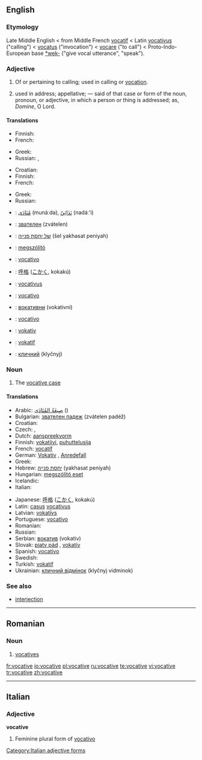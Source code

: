==English==

===Etymology===
Late Middle English < from Middle French [[vocatif]] < Latin [[vocativus]] ("calling") < [[vocatus]] ("invocation") < [[vocare]] ("to call") < Proto-Indo-European base [[*wek-]] ("give vocal utterance", "speak").

===Adjective===
{{en-adj}}

# Of or pertaining to calling; used in calling or [[vocation]].
# {{grammar}} used in address; appellative; — said of that case or form of the noun, pronoun, or adjective, in which a person or thing is addressed; as, ''Domine'', O Lord.

====Translations====
{{trans-top|of or pertaining to calling}}
* Finnish: {{t|fi|kutsumuksellinen}}
* French: {{t|fr|vocationnel}}
{{trans-mid}}
* Greek: {{t|el|κλητικός||tr=klitikós|sc=Grek}}
* Russian: {{t|ru|призывающий||tr=prizyvájuš'ij|sc=Cyrl}}, {{t|ru|зовущий||tr=zovúš'ij|sc=Cyrl}}
{{trans-bottom}}

{{trans-top|grammar: used in address}}
* Croatian: {{t|hr|vokativan}}
* Finnish: {{t|fi|vokatiivinen}}
* French: {{t|fr|vocatif}} {{m}}
{{trans-mid}}
* Greek: {{t|el|κλητικός||tr=klitikós|sc=Grek}}
* Russian: {{t|ru|звательный||tr=zvátel'nyj|sc=Cyrl}}
{{trans-bottom}}

{{checktrans}}
{{trans-top|Translations to be categorised}}
*{{ttbc|Arabic}}: [[منادى|مُنَادَى]] (munáːda), [[ندائي|نَدَائِيّ]] (nadáː’i)
*{{ttbc|Bulgarian}}: [[звателен]] (zvátelen)
*{{ttbc|Hebrew}}: [[של יחסת פנייה]] (šel yakhasat peniyah) {{f}}
*{{ttbc|Hungarian}}: [[megszólító]]
*{{ttbc|Italian}}: [[vocativo]]
*{{ttbc|Japanese}}: [[呼格]] ([[こかく]], kokakú)
{{trans-mid}}
*{{ttbc|Latin}}: [[vocativus]]
*{{ttbc|Portuguese}}: [[vocativo]]
*{{ttbc|Serbian}}: [[вокативни]] (vokativni)
*{{ttbc|Spanish}}: [[vocativo]]
*{{ttbc|Swedish}}: [[vokativ]]
*{{ttbc|Turkish}}: [[vokatif]]
*{{ttbc|Ukrainian}}: [[кличний]] (klyčnyj)
{{trans-bottom}}

===Noun===
{{en-noun}}

# {{grammar}} The [[vocative case]]

====Translations====
{{trans-top|grammatical case}}
* Arabic: [[صيغة المنادى|صِيغَةُ المُنَادَى]] ({{IPA|ʂíːɣatu l-munáːda}}) {{f}}
* Bulgarian: [[звателен падеж]] (zvátelen padéž) {{m}}
* Croatian: {{t-|hr|vokativ|m}}
* Czech: {{t-|cs|vokativ|m}}, {{t-|cs|pátý pád|m}}
* Dutch: [[aanspreekvorm]] {{m}}
* Finnish: [[vokatiivi]], [[puhuttelusija]]
* French: [[vocatif]] {{m}}
* German: [[Vokativ]] {{m}}, [[Anredefall]] {{m}}
* Greek: {{t|el|κλητική|f|tr=klitikí|sc=Grek}}
* Hebrew: [[יחסת פנייה]] (yakhasat peniyah) {{f}}
* Hungarian: [[megszólító eset]]
* Icelandic: {{t+|is|ávarpsfall|n}}
* Italian: {{t|it|vocativo|m}}
{{trans-mid}}
* Japanese: [[呼格]] ([[こかく]], kokakú)
* Latin: [[casus]] [[vocativus]] {{m}}
* Latvian: [[vokatīvs]] {{m}}
* Portuguese: [[vocativo]] {{m}}
* Romanian: {{t-|ro|vocativ|n}}
* Russian: {{t-|ru|звательный падеж|m|tr=zvátel'nyj padéž|sc=Cyrl}}
* Serbian: [[вокатив]] (vokativ) {{m}}
* Slovak: [[piaty pád]] {{m}}, [[vokatív]] {{m}}
* Spanish: [[vocativo]] {{m}}
* Swedish: {{t-|sv|vokativ}}
* Turkish: [[vokatif]]
* Ukrainian: [[кличний відмінок]] (klyčnyj vidminok) {{m}}
{{trans-bottom}}

===See also===
*[[interjection]]

----

==Romanian==

===Noun===
{{ro-pl|vocativ|gend=n}}

# [[vocatives]]

[[fr:vocative]]
[[io:vocative]]
[[pl:vocative]]
[[ru:vocative]]
[[te:vocative]]
[[vi:vocative]]
[[tr:vocative]]
[[zh:vocative]]

----
==Italian==

===Adjective===
'''vocative''' {{f}}

# Feminine plural form of [[vocativo]]
[[Category:Italian adjective forms]]
{{rfc-auto}}